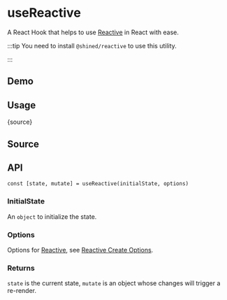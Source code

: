 # useReactive


<HooksType category="ProUtilities" />

A React Hook that helps to use [Reactive](https://sheinsight.github.io/reactive) in React with ease.


:::tip
You need to install `@shined/reactive` to use this utility.

<Installation npmName='@shined/reactive' />

:::

## Demo


<App />

## Usage


<RawCode>{source}</RawCode>

## Source


<Source />

## API

```tsx
const [state, mutate] = useReactive(initialState, options)
```

### InitialState

An `object` to initialize the state.

### Options

Options for [Reactive](https://sheinsight.github.io/reactive), see [Reactive Create Options](https://sheinsight.github.io/reactive/reference/root-api.html#create).

### Returns

`state` is the current state, `mutate` is an object whose changes will trigger a re-render.
